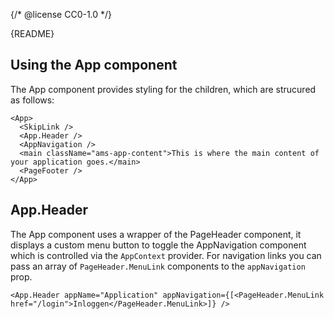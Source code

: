 {/* @license CC0-1.0 */}



<StatusBadge description="This page is a work in progress and may change in future releases" status="beta" />

<Meta of={AppStories} />

<Markdown>{README}</Markdown>

<Primary />

<Controls />

## Using the App component

The App component provides styling for the children, which are strucured as follows:

```tsx
<App>
  <SkipLink />
  <App.Header />
  <AppNavigation />
  <main className="ams-app-content">This is where the main content of your application goes.</main>
  <PageFooter />
</App>
```

## App.Header

The App component uses a wrapper of the PageHeader component, it displays a custom menu button to
toggle the AppNavigation component which is controlled via the `AppContext` provider.
For navigation links you can pass an array of `PageHeader.MenuLink` components to the `appNavigation` prop.

```tsx
<App.Header appName="Application" appNavigation={[<PageHeader.MenuLink href="/login">Inloggen</PageHeader.MenuLink>]} />
```
